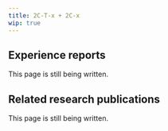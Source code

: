 ---
title: 2C-T-x + 2C-x
wip: true
---

## Experience reports

This page is still being written.

## Related research publications

This page is still being written.

